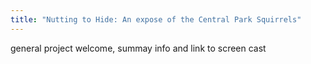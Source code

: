 ```yaml
---
title: "Nutting to Hide: An expose of the Central Park Squirrels"
---
```


general project welcome, summay info and link to screen cast 
